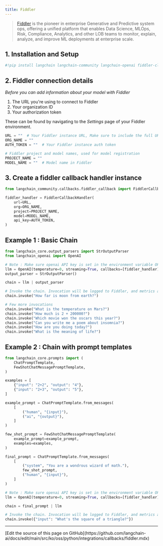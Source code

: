 ```yaml
---
title: Fiddler
---
```


>[Fiddler](https://www.fiddler.ai/) is the pioneer in enterprise Generative and Predictive system ops, offering a unified platform that enables Data Science, MLOps, Risk, Compliance, Analytics, and other LOB teams to monitor, explain, analyze, and improve ML deployments at enterprise scale.

## 1. Installation and Setup

```python
#!pip install langchain langchain-community langchain-openai fiddler-client
```

## 2. Fiddler connection details

*Before you can add information about your model with Fiddler*

1. The URL you're using to connect to Fiddler
2. Your organization ID
3. Your authorization token

These can be found by navigating to the *Settings* page of your Fiddler environment.

```python
URL = ""  # Your Fiddler instance URL, Make sure to include the full URL (including https://). For example: https://demo.fiddler.ai
ORG_NAME = ""
AUTH_TOKEN = ""  # Your Fiddler instance auth token

# Fiddler project and model names, used for model registration
PROJECT_NAME = ""
MODEL_NAME = ""  # Model name in Fiddler
```

## 3. Create a fiddler callback handler instance

```python
from langchain_community.callbacks.fiddler_callback import FiddlerCallbackHandler

fiddler_handler = FiddlerCallbackHandler(
    url=URL,
    org=ORG_NAME,
    project=PROJECT_NAME,
    model=MODEL_NAME,
    api_key=AUTH_TOKEN,
)
```

## Example 1 : Basic Chain

```python
from langchain_core.output_parsers import StrOutputParser
from langchain_openai import OpenAI

# Note : Make sure openai API key is set in the environment variable OPENAI_API_KEY
llm = OpenAI(temperature=0, streaming=True, callbacks=[fiddler_handler])
output_parser = StrOutputParser()

chain = llm | output_parser

# Invoke the chain. Invocation will be logged to Fiddler, and metrics automatically generated
chain.invoke("How far is moon from earth?")
```

```python
# Few more invocations
chain.invoke("What is the temperature on Mars?")
chain.invoke("How much is 2 + 200000?")
chain.invoke("Which movie won the oscars this year?")
chain.invoke("Can you write me a poem about insomnia?")
chain.invoke("How are you doing today?")
chain.invoke("What is the meaning of life?")
```

## Example 2 : Chain with prompt templates

```python
from langchain_core.prompts import (
    ChatPromptTemplate,
    FewShotChatMessagePromptTemplate,
)

examples = [
    {"input": "2+2", "output": "4"},
    {"input": "2+3", "output": "5"},
]

example_prompt = ChatPromptTemplate.from_messages(
    [
        ("human", "{input}"),
        ("ai", "{output}"),
    ]
)

few_shot_prompt = FewShotChatMessagePromptTemplate(
    example_prompt=example_prompt,
    examples=examples,
)

final_prompt = ChatPromptTemplate.from_messages(
    [
        ("system", "You are a wondrous wizard of math."),
        few_shot_prompt,
        ("human", "{input}"),
    ]
)

# Note : Make sure openai API key is set in the environment variable OPENAI_API_KEY
llm = OpenAI(temperature=0, streaming=True, callbacks=[fiddler_handler])

chain = final_prompt | llm

# Invoke the chain. Invocation will be logged to Fiddler, and metrics automatically generated
chain.invoke({"input": "What's the square of a triangle?"})
```

---

<Callout icon="pen-to-square" iconType="regular">
  [Edit the source of this page on GitHub](https://github.com/langchain-ai/docs/edit/main/src/ko/oss/python/integrations/callbacks/fiddler.mdx)
</Callout>
